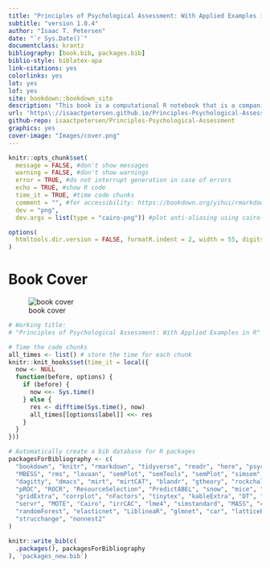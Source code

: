 ```yaml
---
title: "Principles of Psychological Assessment: With Applied Examples in R"
subtitle: "version 1.0.4"
author: "Isaac T. Petersen"
date: "`r Sys.Date()`"
documentclass: krantz
bibliography: [book.bib, packages.bib]
biblio-style: biblatex-apa
link-citations: yes
colorlinks: yes
lot: yes
lof: yes
site: bookdown::bookdown_site
description: "This book is a computational R notebook that is a companion to my PSY 5330 course on *Principles of Psychological Assessment*. The goal of this book is to provide computational examples to apply principles we discuss in class into practice."
url: 'https\://isaactpetersen.github.io/Principles-Psychological-Assessment/'
github-repo: isaactpetersen/Principles-Psychological-Assessment
graphics: yes
cover-image: "Images/cover.png"
---
```


<!-- To add a comment, select the text you want to be a comment and press CTRL-SHIFT-C -->

<!---
Or for comment blocks,
do this.
-->

<!---
To do:
-margin/side notes
-code folding
-->

<!---
To include LaTeX code, see here:
https://bookdown.org/yihui/rmarkdown-cookbook/raw-latex.html
-->

<!---
To run chunk depending on whether it is HTML (including epub) or LaTeX/PDF, see here:
https://bookdown.org/yihui/rmarkdown-cookbook/latex-html.html

eval = knitr::is_html_output()
eval = knitr::is_latex_output()
-->

<!---
Display HTML in LaTeX/PDF:
https://bookdown.org/yihui/rmarkdown-cookbook/html-widgets.html
-->

<!---
Line breaks (https://stackoverflow.com/questions/33191744/how-to-add-new-line-in-markdown-presentation):
<br/>
&nbsp;
\
two spaces at end of line
-->

<!---
Tables:

library("rmarkdown")
paged_table(data)

library("DT")
DT::datatable(data, options = list(scrollX = TRUE))

library("kable")
kable(data)
-->

<!---
Adding packages:
1. Add to relevant `.Rmd` file: library("packageName")
2. Add to `DESCRIPTION` file
3. Add to `packagesForBibliography` (below)
-->

```r
knitr::opts_chunk$set(
  message = FALSE, #don't show messages
  warning = FALSE, #don't show warnings
  error = TRUE, #do not interrupt generation in case of errors
  echo = TRUE, #show R code
  time_it = TRUE, #time code chunks
  comment = "", #for accessibility: https://bookdown.org/yihui/rmarkdown-cookbook/html-accessibility.html
  dev = "png",
  dev.args = list(type = "cairo-png")) #plot anti-aliasing using cairo-png

options(
  htmltools.dir.version = FALSE, formatR.indent = 2, width = 55, digits = 4
)
```

# Book Cover {-}

![book cover](Images/cover.png)

```r
# Working title:
# "Principles of Psychological Assessment: With Applied Examples in R"

# Time the code chunks
all_times <- list() # store the time for each chunk
knitr::knit_hooks$set(time_it = local({
  now <- NULL
  function(before, options) {
    if (before) {
      now <<- Sys.time()
    } else {
      res <- difftime(Sys.time(), now)
      all_times[[options$label]] <<- res
    }
  }
}))

# Automatically create a bib database for R packages
packagesForBibliography <- c(
  "bookdown", "knitr", "rmarkdown", "tidyverse", "readr", "here", "psych", 
  "MBESS", "rms", "lavaan", "semPlot", "semTools", "semPlot", "simsem", 
  "dagitty", "dmacs", "mirt", "mirtCAT", "blandr", "gtheory", "rockchalk", 
  "pROC", "ROCR", "ResourceSelection", "PredictABEL", "snow", "mice", "grid", 
  "gridExtra", "corrplot", "nFactors", "tinytex", "kableExtra", "DT", "tufte", 
  "servr", "MOTE", "Cairo", "irrCAC", "lme4", "simstandard", "MASS", "caret", 
  "randomForest", "elasticnet", "LiblineaR", "glmnet", "car", "latticeExtra",
  "strucchange", "nonnest2"
)

knitr::write_bib(c(
  .packages(), packagesForBibliography
), 'packages_new.bib')
```
